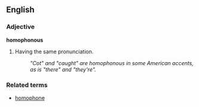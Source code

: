 ==English==
===Adjective===
'''homophonous'''

# Having the same pronunciation.
#: ''"Cot" and "caught" are homophonous in some American accents, as is "there" and "they're".''

===Related terms===
*[[homophone]]